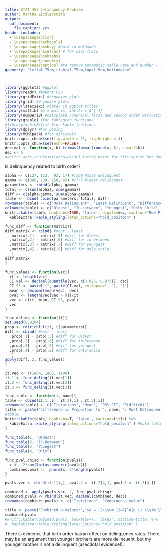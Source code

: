 ```yaml
---
title: STAT 457 Delinquency Problem 
author: Martha Eichlersmith
output:
  pdf_document:
    fig_caption: yes
header-includes:
  - \usepackage{color}
  - \usepackage{mathtools}
  - \usepackage{amsbsy} #bold in mathmode
  - \usepackage{nicefrac} # for nice fracs 
  - \usepackage{booktabs}
  - \usepackage{geometry}
  - \usepackage{caption} #to remove automatic table name and number - \captionsetup[table]{labelformat=empty}, put code under ---
geometry: "left=1.75cm,right=1.75cm,top=1.5cm,bottom=2cm" 

---
```

```r
library(ggplot2) #ggplot
library(readr) #import CSV
library(gridExtra) #organize plots
library(grid) #organize plots
library(latex2exp) #latex in ggplot titles 
library(matlib) #A = matrix, inv(A) = A^{-1} 
library(numDeriv) #calculate numerical first and second order derivatives 
library(gtable) #for tablegrob functions 
#library(kableExtra) #for kable functions
library(dplyr) #for piping 
library(MCMCpack) #for dirichelt
knitr::opts_chunk$set(fig.width = 10, fig.height = 4)
knitr::opts_chunk$set(echo=FALSE)
decimal <- function(x, k) trimws(format(round(x, k), nsmall=k))
dec <- 5
#knitr::opts_chunk$set(echo=FALSE) #using knitr for this option but don't have to load 
```

Is delinquency related to birth order? 

```r
alpha <- c(127, 123,  93, 17) #/360 #most delinquent
gamma <- c(345, 209, 158, 65) #/777 #least delinquent
parameters <- rbind(alpha, gamma)
total <- c(sum(alpha), sum(gamma))
diff <- c(alpha-gamma, sum(alpha-gamma))
table <- rbind( cbind(parameters, total), diff)
rownames(table) <- c("Most Delinquent", "Least Delinquent", "Difference (Most - Least)")
colnames(table) <- c("Oldest", "In-between", "Youngest", "Only Child", "Total")
knitr::kable(table, booktabs=TRUE, 'latex', digits=dec, caption="Row Proportion") %>%
  kableExtra::kable_styling(latex_options="hold_position" )

```

```r
func_diff <- function(matrix){
diff.matrix <- cbind( #most - least
   matrix[,1] - matrix[,5] #diff for Oldest
  ,matrix[,2] - matrix[,6] #diff for in-between
  ,matrix[,3] - matrix[,7] #diff for youngest
  ,matrix[,4] - matrix[,8] #diff for only-child
   )
diff.matrix
}

func_values <- function(vec){
  it <- length(vec)
  CI.val <- decimal(quantile(vec, c(0.025, 0.975)), dec)
  CI.95 <- paste("(", paste(CI.val, collapse=", "), ")")
  mean <- decimal(mean(vec), dec)
  pval <- length(vec[vec > 0])/it 
  vec <- c(it, mean, CI.95, pval)
  vec
}

func_delinq <- function(it){
set.seed(050104)
prop <- rdirichlet(it, t(parameters))
diff <- cbind( #most - least
   prop[,1] - prop[,5] #diff for Oldest
  ,prop[,2] - prop[,6] #diff for in-between
  ,prop[,3] - prop[,7] #diff for youngest
  ,prop[,4] - prop[,8] #diff for only-child
   )
apply(diff, 2, func_values)
}

```

```r
it.vec <- c(1e04, 1e05, 1e06)
it.1 <- func_delinq(it.vec[1])
it.2 <- func_delinq(it.vec[2])
it.3 <- func_delinq(it.vec[3])
```

```r
func_table <- function(i, name){
table <- cbind(it.1[,i], it.2[,i] , it.3[,i])
rownames(table) <- c("Iterations", "Mean", "95% CI", "P(diff>0)")
title <- paste("Difference in Proportion for", name, ": Most Delinquent - Least Delinquent")
#table
knitr::kable(table, booktabs=T, 'latex', caption=title) %>%
  kableExtra::kable_styling(latex_options="hold_position" ) #hold table in place 
}

func_table(1, "Oldest")
func_table(2, "In-Between")
func_table(3, "Youngest")
func_table(4, "Only")
```

```r
func_pval.chisq <- function(pvals){
  x <- -2*sum(log(as.numeric(pvals)))
  combined.pval <-  pnorm(x, 2*length(pvals))
}

pvals.vec <- cbind(it.1[4,], pval.2 <- it.2[4,], pval.3 <- it.3[4,])

combined <- apply(pvals.vec, 2, func_pval.chisq)
combined.pvals <- rbind(it.vec, decimal(combined, dec))
rownames(combined.pvals) <- c("Iterations", "Combined p-value")

title <- paste("Combined p-values:","$X = -2\\sum_{i=1}^4(p_i) \\sim \\chi^2_{df=8}$")
combined.pvals 
#knitr::kable(combined.pvals, booktabs=T, 'latex', caption=title) %>%
#  kableExtra::kable_styling(latex_options="hold_position" )

```

There is evidence that birth order has an effect on delinquency rates.  There may be an argument that younger brothers are more delinquent, but my younger brother is not a delinquent (anecdotal evidence!).  



